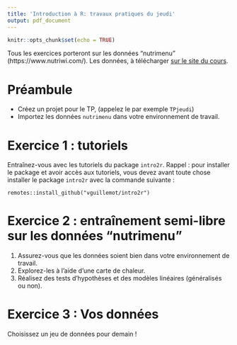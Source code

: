 ```yaml
---
title: 'Introduction à R: travaux pratiques du jeudi'
output: pdf_document
---
```


```r
knitr::opts_chunk$set(echo = TRUE)
```

Tous les exercices porteront sur les données "nutrimenu" (https://www.nutriwi.com/). Les données, à télécharger [sur le site du cours](https://vguillemot.github.io/intro2r/inst/extdata/nutrimenu.zip).

# Préambule

 - Créez un projet pour le TP, (appelez le par exemple `TPjeudi`)
 - Importez les données `nutrimenu` dans votre environnement de travail.


# Exercice 1 : tutoriels

Entraînez-vous avec les tutoriels du package `intro2r`. Rappel : pour installer le package et avoir accès aux tutoriels, vous devez avant toute chose installer le package `intro2r` avec la commande suivante : 

```
remotes::install_github("vguillemot/intro2r")
```

# Exercice 2 : entraînement semi-libre sur les données "nutrimenu"

 1. Assurez-vous que les données soient bien dans votre environnement de travail.
 2. Explorez-les à l'aide d'une carte de chaleur.
 3. Réalisez des tests d'hypothèses et des modèles linéaires (généralisés ou non).
 
# Exercice 3 : Vos données

Choisissez un jeu de données pour demain !


